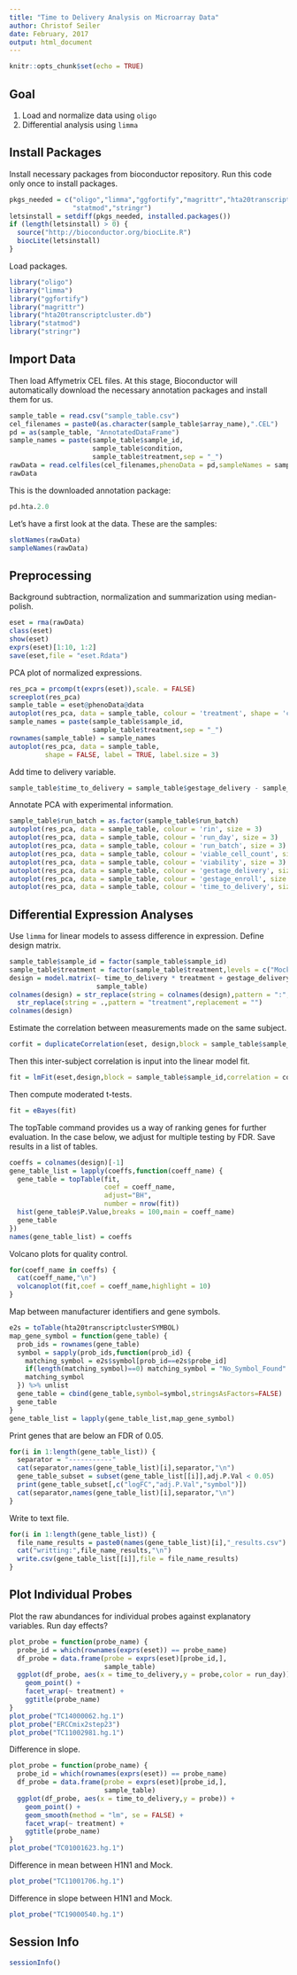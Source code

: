 ```yaml
---
title: "Time to Delivery Analysis on Microarray Data"
author: Christof Seiler
date: February, 2017
output: html_document
---
```


```r
knitr::opts_chunk$set(echo = TRUE)
```

## Goal

1. Load and normalize data using ``oligo``
2. Differential analysis using ``limma``

## Install Packages

Install necessary packages from bioconductor repository. Run this code only once to install packages.

```r
pkgs_needed = c("oligo","limma","ggfortify","magrittr","hta20transcriptcluster.db",
                "statmod","stringr")
letsinstall = setdiff(pkgs_needed, installed.packages()) 
if (length(letsinstall) > 0) {
  source("http://bioconductor.org/biocLite.R")
  biocLite(letsinstall)
}
```

Load packages.

```r
library("oligo")
library("limma")
library("ggfortify")
library("magrittr")
library("hta20transcriptcluster.db")
library("statmod")
library("stringr")
```

## Import Data

Then load Affymetrix CEL files. At this stage, Bioconductor will automatically download the necessary annotation packages and install them for us. 

```r
sample_table = read.csv("sample_table.csv")
cel_filenames = paste0(as.character(sample_table$array_name),".CEL")
pd = as(sample_table, "AnnotatedDataFrame")
sample_names = paste(sample_table$sample_id,
                     sample_table$condition,
                     sample_table$treatment,sep = "_")
rawData = read.celfiles(cel_filenames,phenoData = pd,sampleNames = sample_names)
rawData
```

This is the downloaded annotation package:

```r
pd.hta.2.0
```

Let's have a first look at the data. These are the samples:

```r
slotNames(rawData)
sampleNames(rawData)
```

## Preprocessing

Background subtraction, normalization and summarization using median-polish.

```r
eset = rma(rawData)
class(eset)
show(eset)
exprs(eset)[1:10, 1:2]
save(eset,file = "eset.Rdata")
```

PCA plot of normalized expressions.

```r
res_pca = prcomp(t(exprs(eset)),scale. = FALSE)
screeplot(res_pca)
sample_table = eset@phenoData@data
autoplot(res_pca, data = sample_table, colour = 'treatment', shape = 'condition', size = 3)
sample_names = paste(sample_table$sample_id,
                     sample_table$treatment,sep = "_")
rownames(sample_table) = sample_names
autoplot(res_pca, data = sample_table, 
         shape = FALSE, label = TRUE, label.size = 3)
```

Add time to delivery variable.

```r
sample_table$time_to_delivery = sample_table$gestage_delivery - sample_table$gestage_enroll
```

Annotate PCA with experimental information.

```r
sample_table$run_batch = as.factor(sample_table$run_batch)
autoplot(res_pca, data = sample_table, colour = 'rin', size = 3)
autoplot(res_pca, data = sample_table, colour = 'run_day', size = 3)
autoplot(res_pca, data = sample_table, colour = 'run_batch', size = 3)
autoplot(res_pca, data = sample_table, colour = 'viable_cell_count', size = 3)
autoplot(res_pca, data = sample_table, colour = 'viability', size = 3)
autoplot(res_pca, data = sample_table, colour = 'gestage_delivery', size = 3)
autoplot(res_pca, data = sample_table, colour = 'gestage_enroll', size = 3)
autoplot(res_pca, data = sample_table, colour = 'time_to_delivery', size = 3)
```

## Differential Expression Analyses

Use ``limma`` for linear models to assess difference in expression. Define design matrix.

```r
sample_table$sample_id = factor(sample_table$sample_id)
sample_table$treatment = factor(sample_table$treatment,levels = c("Mock","H1N1"))
design = model.matrix(~ time_to_delivery * treatment + gestage_delivery * treatment,
                      sample_table)
colnames(design) = str_replace(string = colnames(design),pattern = ":",replacement = "_") %>%
  str_replace(string = .,pattern = "treatment",replacement = "")
colnames(design)
```

Estimate the correlation between measurements made on the same subject.

```r
corfit = duplicateCorrelation(eset, design,block = sample_table$sample_id)
```

Then this inter-subject correlation is input into the linear model fit.

```r
fit = lmFit(eset,design,block = sample_table$sample_id,correlation = corfit$consensus)
```

Then compute moderated t-tests.

```r
fit = eBayes(fit)
```

The topTable command provides us a way of ranking genes for further evaluation. In the case below, we adjust for multiple testing by FDR. Save results in a list of tables.

```r
coeffs = colnames(design)[-1]
gene_table_list = lapply(coeffs,function(coeff_name) {
  gene_table = topTable(fit, 
                        coef = coeff_name, 
                        adjust="BH", 
                        number = nrow(fit))
  hist(gene_table$P.Value,breaks = 100,main = coeff_name)
  gene_table
})
names(gene_table_list) = coeffs
```

Volcano plots for quality control.

```r
for(coeff_name in coeffs) {
  cat(coeff_name,"\n")
  volcanoplot(fit,coef = coeff_name,highlight = 10)
}
```

Map between manufacturer identifiers and gene symbols.

```r
e2s = toTable(hta20transcriptclusterSYMBOL)
map_gene_symbol = function(gene_table) {
  prob_ids = rownames(gene_table)
  symbol = sapply(prob_ids,function(prob_id) {
    matching_symbol = e2s$symbol[prob_id==e2s$probe_id]
    if(length(matching_symbol)==0) matching_symbol = "No_Symbol_Found"
    matching_symbol
  }) %>% unlist
  gene_table = cbind(gene_table,symbol=symbol,stringsAsFactors=FALSE)
  gene_table
}
gene_table_list = lapply(gene_table_list,map_gene_symbol)
```

Print genes that are below an FDR of 0.05.

```r
for(i in 1:length(gene_table_list)) {
  separator = "-----------"
  cat(separator,names(gene_table_list)[i],separator,"\n")
  gene_table_subset = subset(gene_table_list[[i]],adj.P.Val < 0.05)
  print(gene_table_subset[,c("logFC","adj.P.Val","symbol")])
  cat(separator,names(gene_table_list)[i],separator,"\n")
}
```

Write to text file.

```r
for(i in 1:length(gene_table_list)) {
  file_name_results = paste0(names(gene_table_list)[i],"_results.csv")
  cat("writting:",file_name_results,"\n")
  write.csv(gene_table_list[[i]],file = file_name_results)
}
```

## Plot Individual Probes

Plot the raw abundances for individual probes against explanatory variables. Run day effects?

```r
plot_probe = function(probe_name) {
  probe_id = which(rownames(exprs(eset)) == probe_name)
  df_probe = data.frame(probe = exprs(eset)[probe_id,],
                        sample_table)
  ggplot(df_probe, aes(x = time_to_delivery,y = probe,color = run_day)) + 
    geom_point() + 
    facet_wrap(~ treatment) +
    ggtitle(probe_name)
}
plot_probe("TC14000062.hg.1")
plot_probe("ERCCmix2step23")
plot_probe("TC11002981.hg.1")
```

Difference in slope.

```r
plot_probe = function(probe_name) {
  probe_id = which(rownames(exprs(eset)) == probe_name)
  df_probe = data.frame(probe = exprs(eset)[probe_id,],
                        sample_table)
  ggplot(df_probe, aes(x = time_to_delivery,y = probe)) + 
    geom_point() + 
    geom_smooth(method = "lm", se = FALSE) +
    facet_wrap(~ treatment) +
    ggtitle(probe_name)
}
plot_probe("TC01001623.hg.1")
```

Difference in mean between H1N1 and Mock.

```r
plot_probe("TC11001706.hg.1")
```

Difference in slope between H1N1 and Mock.

```r
plot_probe("TC19000540.hg.1")
```

## Session Info

```r
sessionInfo()
```
